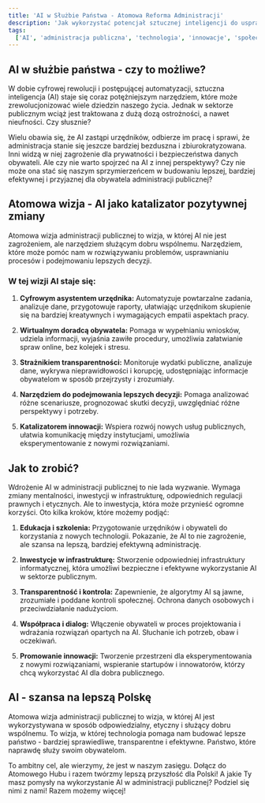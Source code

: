 ```yaml
---
title: 'AI w Służbie Państwa - Atomowa Reforma Administracji'
description: 'Jak wykorzystać potencjał sztucznej inteligencji do usprawnienia działania administracji publicznej, zwiększenia jej transparentności i skuteczności, a jednocześnie zapewnić etyczne i odpowiedzialne wykorzystanie tej technologii?'
tags:
  ['AI', 'administracja publiczna', 'technologia', 'innowacje', 'społeczeństwo']
---
```


## AI w służbie państwa - czy to możliwe?

W dobie cyfrowej rewolucji i postępującej automatyzacji, sztuczna inteligencja (AI) staje się coraz potężniejszym narzędziem, które może zrewolucjonizować wiele dziedzin naszego życia. Jednak w sektorze publicznym wciąż jest traktowana z dużą dozą ostrożności, a nawet nieufności. Czy słusznie?

Wielu obawia się, że AI zastąpi urzędników, odbierze im pracę i sprawi, że administracja stanie się jeszcze bardziej bezduszna i zbiurokratyzowana. Inni widzą w niej zagrożenie dla prywatności i bezpieczeństwa danych obywateli. Ale czy nie warto spojrzeć na AI z innej perspektywy? Czy nie może ona stać się naszym sprzymierzeńcem w budowaniu lepszej, bardziej efektywnej i przyjaznej dla obywatela administracji publicznej?

## Atomowa wizja - AI jako katalizator pozytywnej zmiany

Atomowa wizja administracji publicznej to wizja, w której AI nie jest zagrożeniem, ale narzędziem służącym dobru wspólnemu. Narzędziem, które może pomóc nam w rozwiązywaniu problemów, usprawnianiu procesów i podejmowaniu lepszych decyzji.

### W tej wizji AI staje się:

1. **Cyfrowym asystentem urzędnika:**
   Automatyzuje powtarzalne zadania, analizuje dane, przygotowuje raporty, ułatwiając urzędnikom skupienie się na bardziej kreatywnych i wymagających empatii aspektach pracy.

2. **Wirtualnym doradcą obywatela:**
   Pomaga w wypełnianiu wniosków, udziela informacji, wyjaśnia zawiłe procedury, umożliwia załatwianie spraw online, bez kolejek i stresu.

3. **Strażnikiem transparentności:**
   Monitoruje wydatki publiczne, analizuje dane, wykrywa nieprawidłowości i korupcję, udostępniając informacje obywatelom w sposób przejrzysty i zrozumiały.

4. **Narzędziem do podejmowania lepszych decyzji:**
   Pomaga analizować różne scenariusze, prognozować skutki decyzji, uwzględniać różne perspektywy i potrzeby.

5. **Katalizatorem innowacji:**
   Wspiera rozwój nowych usług publicznych, ułatwia komunikację między instytucjami, umożliwia eksperymentowanie z nowymi rozwiązaniami.

## Jak to zrobić?

Wdrożenie AI w administracji publicznej to nie lada wyzwanie. Wymaga zmiany mentalności, inwestycji w infrastrukturę, odpowiednich regulacji prawnych i etycznych. Ale to inwestycja, która może przynieść ogromne korzyści. Oto kilka kroków, które możemy podjąć:

1. **Edukacja i szkolenia:**
   Przygotowanie urzędników i obywateli do korzystania z nowych technologii. Pokazanie, że AI to nie zagrożenie, ale szansa na lepszą, bardziej efektywną administrację.

2. **Inwestycje w infrastrukturę:**
   Stworzenie odpowiedniej infrastruktury informatycznej, która umożliwi bezpieczne i efektywne wykorzystanie AI w sektorze publicznym.

3. **Transparentność i kontrola:**
   Zapewnienie, że algorytmy AI są jawne, zrozumiałe i poddane kontroli społecznej. Ochrona danych osobowych i przeciwdziałanie nadużyciom.

4. **Współpraca i dialog:**
   Włączenie obywateli w proces projektowania i wdrażania rozwiązań opartych na AI. Słuchanie ich potrzeb, obaw i oczekiwań.

5. **Promowanie innowacji:**
   Tworzenie przestrzeni dla eksperymentowania z nowymi rozwiązaniami, wspieranie startupów i innowatorów, którzy chcą wykorzystać AI dla dobra publicznego.

## AI - szansa na lepszą Polskę

Atomowa wizja administracji publicznej to wizja, w której AI jest wykorzystywana w sposób odpowiedzialny, etyczny i służący dobru wspólnemu. To wizja, w której technologia pomaga nam budować lepsze państwo - bardziej sprawiedliwe, transparentne i efektywne. Państwo, które naprawdę służy swoim obywatelom.

To ambitny cel, ale wierzymy, że jest w naszym zasięgu. Dołącz do Atomowego Hubu i razem twórzmy lepszą przyszłość dla Polski! A jakie Ty masz pomysły na wykorzystanie AI w administracji publicznej? Podziel się nimi z nami! Razem możemy więcej!
